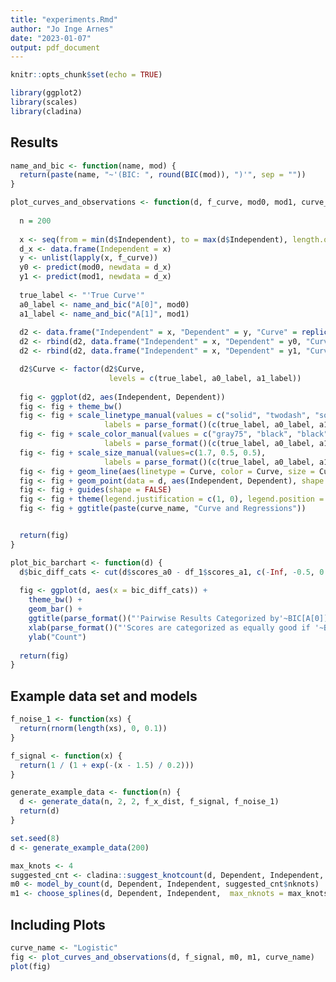 ---
title: "experiments.Rmd"
author: "Jo Inge Arnes"
date: "2023-01-07"
output: pdf_document
---

```{r setup, include=FALSE}
knitr::opts_chunk$set(echo = TRUE)
```

```{r libraries, include = FALSE}
library(ggplot2)
library(scales)
library(cladina)
```

## Results

```{r single-sample-figures, include = FALSE}

name_and_bic <- function(name, mod) {
  return(paste(name, "~'(BIC: ", round(BIC(mod)), ")'", sep = ""))
}

plot_curves_and_observations <- function(d, f_curve, mod0, mod1, curve_name) {
  
  n = 200
  
  x <- seq(from = min(d$Independent), to = max(d$Independent), length.out = n)
  d_x <- data.frame(Independent = x)
  y <- unlist(lapply(x, f_curve))
  y0 <- predict(mod0, newdata = d_x)
  y1 <- predict(mod1, newdata = d_x)
  
  true_label <- "'True Curve'"
  a0_label <- name_and_bic("A[0]", mod0)
  a1_label <- name_and_bic("A[1]", mod1)
  
  d2 <- data.frame("Independent" = x, "Dependent" = y, "Curve" = replicate(n, true_label))
  d2 <- rbind(d2, data.frame("Independent" = x, "Dependent" = y0, "Curve" = replicate(n, a0_label)))
  d2 <- rbind(d2, data.frame("Independent" = x, "Dependent" = y1, "Curve" = replicate(n, a1_label)))

  d2$Curve <- factor(d2$Curve,
                      levels = c(true_label, a0_label, a1_label))
  
  fig <- ggplot(d2, aes(Independent, Dependent)) 
  fig <- fig + theme_bw()
  fig <- fig + scale_linetype_manual(values = c("solid", "twodash", "solid"),
                     labels = parse_format()(c(true_label, a0_label, a1_label)))
  fig <- fig + scale_color_manual(values = c("gray75", "black", "black"),
                     labels = parse_format()(c(true_label, a0_label, a1_label)))
  fig <- fig + scale_size_manual(values=c(1.7, 0.5, 0.5),
                     labels = parse_format()(c(true_label, a0_label, a1_label)))
  fig <- fig + geom_line(aes(linetype = Curve, color = Curve, size = Curve))
  fig <- fig + geom_point(data = d, aes(Independent, Dependent), shape = 1, color = "gray50")
  fig <- fig + guides(shape = FALSE)
  fig <- fig + theme(legend.justification = c(1, 0), legend.position = c(1, 0))
  fig <- fig + ggtitle(paste(curve_name, "Curve and Regressions"))


  return(fig)
}

```

```{r bic-results-barchart, include = FALSE}

plot_bic_barchart <- function(d) {
  d$bic_diff_cats <- cut(d$scores_a0 - df_1$scores_a1, c(-Inf, -0.5, 0.5, Inf), c("W", "E", "B"), right = FALSE)
  
  fig <- ggplot(d, aes(x = bic_diff_cats)) + 
    theme_bw() +
    geom_bar() +
    ggtitle(parse_format()("'Pairwise Results Categorized by'~BIC[A[0]] - BIC[A[1]]")) +
    xlab(parse_format()("'Scores are categorized as equally good if '~BIC[A[0]] - BIC[A[1]] <= abs(0.5)")) + 
    ylab("Count")
  
  return(fig)
}

```

## Example data set and models

```{r, include = FALSE}
f_noise_1 <- function(xs) {
  return(rnorm(length(xs), 0, 0.1))
}

f_signal <- function(x) {
  return(1 / (1 + exp(-(x - 1.5) / 0.2)))
}

generate_example_data <- function(n) {
  d <- generate_data(n, 2, 2, f_x_dist, f_signal, f_noise_1)
  return(d)
}
```

```{r}
set.seed(8)
d <- generate_example_data(200)

max_knots <- 4
suggested_cnt <- cladina::suggest_knotcount(d, Dependent, Independent, max_knots, stats::BIC)
m0 <- model_by_count(d, Dependent, Independent, suggested_cnt$nknots)
m1 <- choose_splines(d, Dependent, Independent,  max_nknots = max_knots, icr_fn = stats::BIC)$model

```

## Including Plots

```{r plot-curves, echo = FALSE}
curve_name <- "Logistic"
fig <- plot_curves_and_observations(d, f_signal, m0, m1, curve_name)
plot(fig)

```
